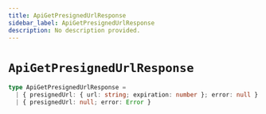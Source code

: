 ```yaml
---
title: ApiGetPresignedUrlResponse
sidebar_label: ApiGetPresignedUrlResponse
description: No description provided.
---
```


# `ApiGetPresignedUrlResponse`

```ts
type ApiGetPresignedUrlResponse =
  | { presignedUrl: { url: string; expiration: number }; error: null }
  | { presignedUrl: null; error: Error }
```
